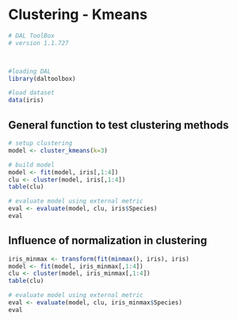# Clustering - Kmeans

```r
# DAL ToolBox
# version 1.1.727



#loading DAL
library(daltoolbox)  
```

```r
#load dataset
data(iris)
```

## General function to test clustering methods

```r
# setup clustering
model <- cluster_kmeans(k=3)
```

```r
# build model
model <- fit(model, iris[,1:4])
clu <- cluster(model, iris[,1:4])
table(clu)
```

```r
# evaluate model using external metric
eval <- evaluate(model, clu, iris$Species)
eval
```

## Influence of normalization in clustering

```r
iris_minmax <- transform(fit(minmax(), iris), iris)
model <- fit(model, iris_minmax[,1:4])
clu <- cluster(model, iris_minmax[,1:4])
table(clu)
```

```r
# evaluate model using external metric
eval <- evaluate(model, clu, iris_minmax$Species)
eval
```


